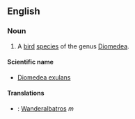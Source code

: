 == English ==
=== Noun ===

# A [[bird]] [[species]] of the genus [[Diomedea]].

==== Scientific name ====
* [[Diomedea exulans]]

==== Translations ====

* {{de}}: [[Wanderalbatros]] ''m''